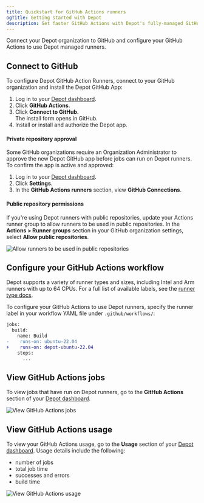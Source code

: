 ```yaml
---
title: Quickstart for GitHub Actions runners
ogTitle: Getting started with Depot
description: Get faster GitHub Actions with Depot's fully-managed GitHub Actions runners.
---
```


Connect your Depot organization to GitHub and configure your GitHub Actions to use Depot managed runners.

## Connect to GitHub

To configure Depot GitHub Action Runners, connect to your GitHub organization and install the Depot GitHub App:

1. Log in to your [Depot dashboard](/orgs).
2. Click **GitHub Actions**.
3. Click **Connect to GitHub**.\
   The install form opens in GitHub.
4. Install or install and authorize the Depot app.

#### Private repository approval

Some GitHub organizations require an Organization Administrator to approve the new Depot GitHub app before jobs can run on Depot runners. To confirm the app is active and approved:

1. Log in to your [Depot dashboard](/orgs).
2. Click **Settings**.
3. In the **GitHub Actions runners** section, view **GitHub Connections**.

#### Public repository permissions

If you're using Depot runners with public repositories, update your Actions runner group to allow runners to be used in public repositories. In the **Actions > Runner groups** section in your GitHub organization settings, select **Allow public repositories**.

![Allow runners to be used in public repositories](/images/docs/github-actions-allow-runners-on-public-repos.png)

## Configure your GitHub Actions workflow

Depot supports a variety of runner types and sizes, including Intel and Arm runners with up to 64 CPUs. For a full list of available labels, see the [runner type docs](/docs/github-actions/runner-types).

To configure your GitHub Actions to use Depot runners, specify the runner label in your workflow YAML file under `.github/workflows/`:

```diff
jobs:
  build:
    name: Build
-    runs-on: ubuntu-22.04
+    runs-on: depot-ubuntu-22.04
    steps:
      ...
```

## View GitHub Actions jobs

To view jobs that have run on Depot runners, go to the **GitHub Actions** section of your [Depot dashboard](/orgs).

![View GitHub Actions jobs](/images/docs/github-actions-jobs.png)

## View GitHub Actions usage

To view your GitHub Actions usage, go to the **Usage** section of your [Depot dashboard](/orgs). Usage details include the following:

- number of jobs
- total job time
- successes and errors
- build time

![View GitHub Actions usage](/images/docs/github-actions-usage.png)
